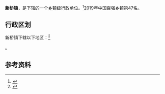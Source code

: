 {{中国乡级行政区|32/02/81/109/000}}

'''新桥镇'''，是{{PRC admin/fullname|32/02/81/109/000|3}}下辖的一个[[乡镇|乡镇]]级行政单位。<ref>{{PRC admin/ref sgc|{{PRC admin/parent|32/02/81/109/000}}}}</ref>2019年中国百强乡镇第47名。

== 行政区划 ==
新桥镇下辖以下地区：<ref>{{PRC admin/ref sgc|32/02/81/109/000}}</ref>

{{PRC admin/children|32/02/81/109/000}}。

== 参考资料 ==
{{reflist}}

{{PRC admin/navcat|32/02/81/109/000}}